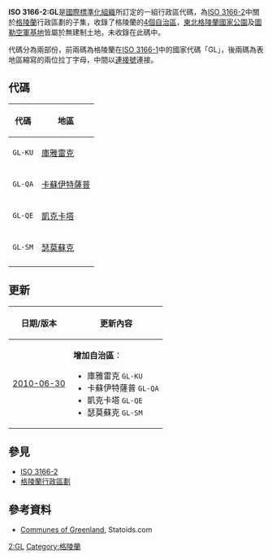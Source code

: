 '''ISO 3166-2:GL'''是[[國際標準化組織|國際標準化組織]]所訂定的一組行政區代碼，為[[ISO_3166-2|ISO 3166-2]]中關於[[格陵蘭|格陵蘭]]行政區劃的子集，收錄了格陵蘭的[[格陵蘭行政區劃|4個自治區]]，[[東北格陵蘭國家公園|東北格陵蘭國家公園]]及[[圖勒空軍基地|圖勒空軍基地]]皆屬於無建制土地，未收錄在此碼中。

代碼分為兩部份，前兩碼為格陵蘭在[[ISO_3166-1|ISO 3166-1]]中的國家代碼「GL」，後兩碼為表地區縮寫的兩位拉丁字母，中間以[[連接號|連接號]]連接。

==代碼==
{| class="wikitable sortable"
|-
! 代碼 !! 地區
|-
| <code>GL-KU</code>
| [[庫雅雷克|庫雅雷克]]
|-
| <code>GL-QA</code>
| [[卡蘇伊特薩普|卡蘇伊特薩普]]
|-
| <code>GL-QE</code>
| [[凱克卡塔|凱克卡塔]]
|-
| <code>GL-SM</code>
| [[瑟莫蘇克|瑟莫蘇克]]
|-
|}

==更新==
{| class="wikitable"
|-
! 日期/版本 !! 更新內容
|-
| [[ISO_3166-2:2010-06-30|2010-06-30]]
| '''增加自治區'''：
* 庫雅雷克 <code>GL-KU</code>
* 卡蘇伊特薩普 <code>GL-QA</code>
* 凱克卡塔 <code>GL-QE</code>
* 瑟莫蘇克 <code>GL-SM</code>
|}

==參見==
* [[ISO_3166-2|ISO 3166-2]]
* [[格陵蘭行政區劃|格陵蘭行政區劃]]

==參考資料==
* [http://www.statoids.com/ugl.html Communes of Greenland]{{Wayback|url=http://www.statoids.com/ugl.html |date=20130605001024 }}, Statoids.com

{{格陵蘭小作品}}
{{ISO 3166|state=collapsed}}
[[Category:ISO_3166|2:GL]]
[[Category:格陵蘭|Category:格陵蘭]]